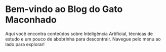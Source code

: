 # Bem-vindo ao Blog do Gato Maconhado

Aqui você encontra conteúdos sobre Inteligência Artificial, técnicas de estudo e um pouco de abobrinha para descontrair. Navegue pelo menu ao lado para explorar! 